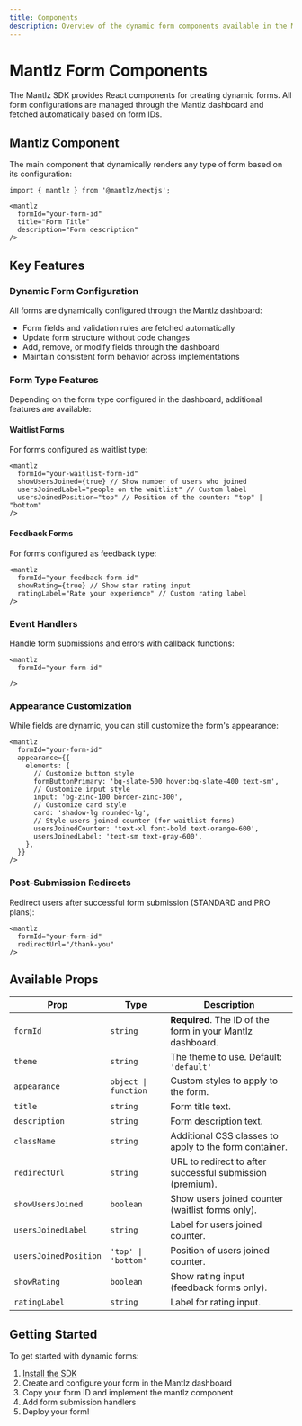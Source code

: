 ```yaml
---
title: Components
description: Overview of the dynamic form components available in the Mantlz SDK
---
```


# Mantlz Form Components

The Mantlz SDK provides React components for creating dynamic forms. All form configurations are managed through the Mantlz dashboard and fetched automatically based on form IDs.

## Mantlz Component

The main component that dynamically renders any type of form based on its configuration:

```tsx
import { mantlz } from '@mantlz/nextjs';

<mantlz 
  formId="your-form-id"
  title="Form Title"
  description="Form description"
/>
```

## Key Features

### Dynamic Form Configuration

All forms are dynamically configured through the Mantlz dashboard:
- Form fields and validation rules are fetched automatically
- Update form structure without code changes
- Add, remove, or modify fields through the dashboard
- Maintain consistent form behavior across implementations

### Form Type Features

Depending on the form type configured in the dashboard, additional features are available:

#### Waitlist Forms
For forms configured as waitlist type:
```tsx
<mantlz
  formId="your-waitlist-form-id"
  showUsersJoined={true} // Show number of users who joined
  usersJoinedLabel="people on the waitlist" // Custom label
  usersJoinedPosition="top" // Position of the counter: "top" | "bottom"
/>
```

#### Feedback Forms
For forms configured as feedback type:
```tsx
<mantlz
  formId="your-feedback-form-id"
  showRating={true} // Show star rating input
  ratingLabel="Rate your experience" // Custom rating label
/>
```

### Event Handlers

Handle form submissions and errors with callback functions:

```tsx
<mantlz
  formId="your-form-id"

/>
```

### Appearance Customization

While fields are dynamic, you can still customize the form's appearance:

```tsx
<mantlz
  formId="your-form-id"
  appearance={{
    elements: {
      // Customize button style
      formButtonPrimary: 'bg-slate-500 hover:bg-slate-400 text-sm',
      // Customize input style
      input: 'bg-zinc-100 border-zinc-300',
      // Customize card style
      card: 'shadow-lg rounded-lg',
      // Style users joined counter (for waitlist forms)
      usersJoinedCounter: 'text-xl font-bold text-orange-600',
      usersJoinedLabel: 'text-sm text-gray-600',
    },
  }}
/>
```

### Post-Submission Redirects

Redirect users after successful form submission (STANDARD and PRO plans):

```tsx
<mantlz
  formId="your-form-id"
  redirectUrl="/thank-you"
/>
```

## Available Props

| Prop | Type | Description |
|------|------|-------------|
| `formId` | `string` | **Required**. The ID of the form in your Mantlz dashboard. |
| `theme` | `string` | The theme to use. Default: `'default'` |
| `appearance` | `object \| function` | Custom styles to apply to the form. |
| `title` | `string` | Form title text. |
| `description` | `string` | Form description text. |
| `className` | `string` | Additional CSS classes to apply to the form container. |
| `redirectUrl` | `string` | URL to redirect to after successful submission (premium). |
| `showUsersJoined` | `boolean` | Show users joined counter (waitlist forms only). |
| `usersJoinedLabel` | `string` | Label for users joined counter. |
| `usersJoinedPosition` | `'top' \| 'bottom'` | Position of users joined counter. |
| `showRating` | `boolean` | Show rating input (feedback forms only). |
| `ratingLabel` | `string` | Label for rating input. |

## Getting Started

To get started with dynamic forms:

1. [Install the SDK](/docs/getting-started/installation)
2. Create and configure your form in the Mantlz dashboard
3. Copy your form ID and implement the mantlz component
4. Add form submission handlers
5. Deploy your form! 